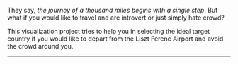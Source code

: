 They say, _the journey of a thousand miles begins with a single step_. But what if you would like to travel and are introvert or just simply hate crowd?

This visualization project tries to help you in selecting the ideal target country if you would like to depart from the Liszt Ferenc Airport and avoid the crowd around you.

------------